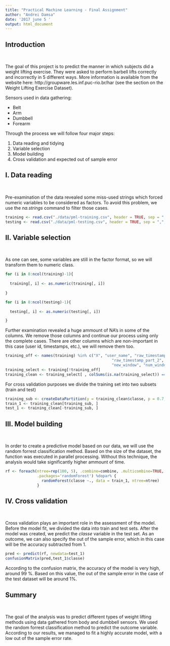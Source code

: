 ```yaml
---
title: "Practical Machine Learning - Final Assignment"
author: "Andrei Damsa"
date: '2017 june 5 '
output: html_document
---
```

## Introduction
</br>

The goal of this project is to predict the manner in which subjects did a weight lifting exercise.  They were asked to perform barbell lifts correctly and incorrectly in 5 different ways. More information is available from the website here: http://groupware.les.inf.puc-rio.br/har (see the section on the Weight Lifting Exercise Dataset).

Sensors used in data gathering:

- Belt
- Arm
- Dumbbell
- Forearm


Through the process we will follow four major steps:

1. Data reading and tidying
2. Variable selection 
3. Model building
4. Cross validation and expected out of sample error

## I. Data reading
</br>

Pre-examination of the data revealed some miss-used strings which forced numeric variables to be considered as factors. To avoid this problem, we use the *na.strings* command to filter those cases.

```r

training <- read.csv("./data/pml-training.csv", header = TRUE, sep = ",", na.strings = c("#DIV/0!"))
testing <- read.csv("./data/pml-testing.csv", header = TRUE, sep = ",", na.strings = c("#DIV/0!"))

```

## II. Variable selection
</br>

As one can see, some variables are still in the factor format, so we will transform them to numeric class. 

```r
for (i in 8:ncol(training)-1){
  
  training[, i] <- as.numeric(training[, i])
  
}

for (i in 8:ncol(testing)-1){
  
  testing[, i] <- as.numeric(testing[, i])

}

```

Further examination revealed a huge ammount of NA's in some of the columns. We remove those columns and continue our process using only the complete cases. There are other columns which are non-important in this case (user id, timestamps, etc.), we will remove them too.


```r

training_off <- names(training) %in% c("X", "user_name", "raw_timestamp_part_1",
                                               "raw_timestamp_part_2", "cvtd_timestamp", 
                                               "new_window", "num_window")
training_select <- training[!training_off]
training_clean <- training_select[ , colSums(is.na(training_select)) == 0]

```

For cross validation purposes we divide the training set into two subsets (train and test)

```r
training_sub <- createDataPartition(y = training_clean$classe, p = 0.7, list = FALSE)
train_1 <- training_clean[training_sub, ]
test_1 <- training_clean[-training_sub, ]

```

## III. Model building
</br>

In order to create a predictive model based on our data, we will use the random forrest classification method. Based on the size of the dataset, the function was executed in parallel processing. Without this technique, the analysis would take significantly higher ammount of time.


```r

rf <- foreach(ntree=rep(100, 5), .combine=combine, .multicombine=TRUE,
              .packages='randomForest') %dopar% {
                randomForest(classe ~., data = train_1, ntree=ntree)
              }

```

## IV. Cross validation
</br>

Cross validation plays an important role in the assessment of the model. Before the model fit, we divided the data into train and test sets. After the model was created, we predict the *classe* variable in the test set. As an outcome, we can also specify the out of the sample error, which in this case will be the accuracy subtracted from 1.

```r

pred <- predict(rf, newdata=test_1)
confusionMatrix(pred,test_1$classe)

```

According to the confusion matrix, the accuracy of the model is very high, around 99 %. Based on this value, the out of the sample error in the case of the test dataset will be around 1%.

## Summary
</br>

The goal of the analysis was to predict different types of weight lifting methods using data gathered from body and dumbbell sensors. We used the random forrest classification method to predict the outcome variable. According to our results, we managed to fit a highly accurate model, with a low out of the sample error rate. 

</br>
</br>
